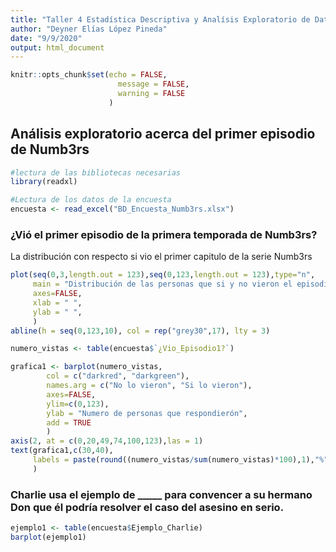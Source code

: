 ```yaml
---
title: "Taller 4 Estadística Descriptiva y Analísis Exploratorio de Datos"
author: "Deyner Elías López Pineda"
date: "9/9/2020"
output: html_document
---
```


```r
knitr::opts_chunk$set(echo = FALSE,
	                    message = FALSE,
	                    warning = FALSE
                      )
```

## Análisis exploratorio acerca del primer episodio de Numb3rs

```r
#lectura de las bibliotecas necesarias
library(readxl)
```

```r
#Lectura de los datos de la encuesta
encuesta <- read_excel("BD_Encuesta_Numb3rs.xlsx")

```

### ¿Vió el primer episodio de la primera temporada de Numb3rs?
La distribución con respecto si vio el primer capitulo de la serie Numb3rs

```r
plot(seq(0,3,length.out = 123),seq(0,123,length.out = 123),type="n",
     main = "Distribución de las personas que si y no vieron el episodio\nde la serie Numb3rs",
     axes=FALSE,
     xlab = " ",
     ylab = " ",
     )
abline(h = seq(0,123,10), col = rep("grey30",17), lty = 3)

numero_vistas <- table(encuesta$`¿Vio_Episodio1?`)

grafica1 <- barplot(numero_vistas,
        col = c("darkred", "darkgreen"),
        names.arg = c("No lo vieron", "Si lo vieron"),
        axes=FALSE,
        ylim=c(0,123),
        ylab = "Numero de personas que respondierón",
        add = TRUE
        )
axis(2, at = c(0,20,49,74,100,123),las = 1)
text(grafica1,c(30,40),
     labels = paste(round((numero_vistas/sum(numero_vistas)*100),1),"%")
     )

```

### Charlie usa el ejemplo de _____ para convencer a su hermano Don que él podría resolver el caso del asesino en serio.

```r
ejemplo1 <- table(encuesta$Ejemplo_Charlie)
barplot(ejemplo1)
```


